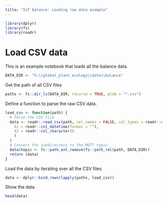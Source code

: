 ```yaml
---
title: "IoT balance: Loading raw data example"
---
```


```r
library(dplyr)
library(fs)
library(readr)
```

# Load CSV data

This is an example notebook that loads all the balance data.

```r
DATA_DIR <- "X:\\global_plant_ecology\\data\\balance"
```

Get the path of all CSV files

```r
paths <- fs::dir_ls(DATA_DIR, recurse = TRUE, glob = "*.csv")
```

Define a function to parse the raw CSV data.

```r
load_csv <- function(path) {
  # Parse the CSV file
  data <- readr::read_csv(path, col_names = FALSE, col_types = readr::cols(
    X1 = readr::col_datetime(format = ""),
    X2 = readr::col_character()
    )
  )
  # Convert the subdirectory to the MQTT topic
  data$topic <- fs::path_ext_remove(fs::path_rel(path, DATA_DIR))
  return (data)
}
```

Load the data by iterating over all the CSV files.

```r
data <- dplyr::bind_rows(lapply(paths, load_csv))
```

Show the data

```r
head(data)
```